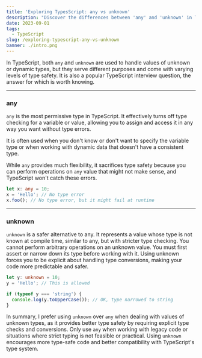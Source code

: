 ```yaml
---
title: 'Exploring TypesScript: any vs unknown'
description: "Discover the differences between 'any' and 'unknown' in TypeScript. Learn when to use each type for safer and more maintainable code."
date: 2023-09-01
tags:
  - TypeScript
slug: /exploring-typescript-any-vs-unknown
banner: ./intro.png
---
```


In TypeScript, both `any` and `unknown` are used to handle values of unknown or dynamic types, but they serve different purposes and come with varying levels of type safety. It is also a popular TypeScript interview question, the answer for which is worth knowing.

---

### any

`any` is the most permissive type in TypeScript. It effectively turns off type checking for a variable or value, allowing you to assign and access it in any way you want without type errors.

It is often used when you don't know or don't want to specify the variable type or when working with dynamic data that doesn't have a consistent type.

While `any` provides much flexibility, it sacrifices type safety because you can perform operations on `any` value that might not make sense, and TypeScript won't catch these errors.

```ts
let x: any = 10;
x = 'Hello'; // No type error
x.foo(); // No type error, but it might fail at runtime
```

---

### unknown

`unknown` is a safer alternative to any. It represents a value whose type is not known at compile time, similar to any, but with stricter type checking.
You cannot perform arbitrary operations on an unknown value. You must first assert or narrow down its type before working with it.
Using unknown forces you to be explicit about handling type conversions, making your code more predictable and safer.

```ts
let y: unknown = 10;
y = 'Hello'; // This is allowed

if (typeof y === 'string') {
  console.log(y.toUpperCase()); // OK, type narrowed to string
}
```

In summary, I prefer using `unknown` over `any` when dealing with values of unknown types, as it provides better type safety by requiring explicit type checks and conversions. Only use `any` when working with legacy code or situations where strict typing is not feasible or practical. Using `unknown` encourages more type-safe code and better compatibility with TypeScript's type system.
